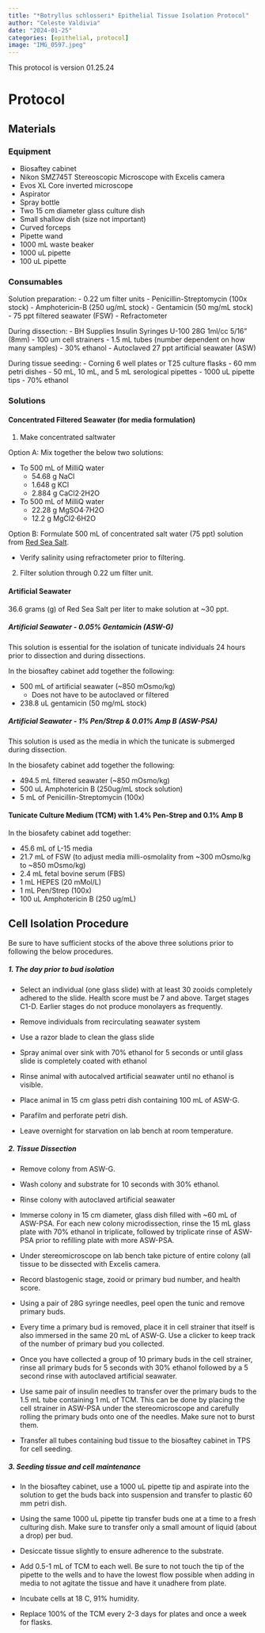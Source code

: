```yaml
---
title: "*Botryllus schlosseri* Epithelial Tissue Isolation Protocol"
author: "Celeste Valdivia"
date: "2024-01-25"
categories: [epithelial, protocol]
image: "IMG_0597.jpeg"
---
```


This protocol is version 01.25.24

# Protocol

## Materials

### Equipment

-   Biosaftey cabinet
-   Nikon SMZ745T Stereoscopic Microscope with Excelis camera
-   Evos XL Core inverted microscope
-   Aspirator
-   Spray bottle
-   Two 15 cm diameter glass culture dish
-   Small shallow dish (size not important)
-   Curved forceps
-   Pipette wand
-   1000 mL waste beaker
-   1000 uL pipette
-   100 uL pipette

### Consumables

Solution preparation: - 0.22 um filter units - Penicillin-Streptomycin (100x stock) - Amphotericin-B (250 ug/mL stock) - Gentamicin (50 mg/mL stock) - 75 ppt filtered seawater (FSW) - Refractometer

During dissection: - BH Supplies Insulin Syringes U-100 28G 1ml/cc 5/16" (8mm) - 100 um cell strainers - 1.5 mL tubes (number dependent on how many samples) - 30% ethanol - Autoclaved 27 ppt artificial seawater (ASW)

During tissue seeding: - Corning 6 well plates or T25 culture flasks - 60 mm petri dishes - 50 mL, 10 mL, and 5 mL serological pipettes - 1000 uL pipette tips - 70% ethanol

### Solutions

#### Concentrated Filtered Seawater (for media formulation)

1.  Make concentrated saltwater

Option A: Mix together the below two solutions:

-   To 500 mL of MilliQ water
    -   54.68 g NaCl
    -   1.648 g KCl
    -   2.884 g CaCl2·2H2O
-   To 500 mL of MilliQ water
    -   22.28 g MgSO4·7H2O
    -   12.2 g MgCl2·6H2O

Option B: Formulate 500 mL of concentrated salt water (75 ppt) solution from [Red Sea Salt](https://www.kwikpets.com/products/red-sea-salt-bucket-55gal?currency=USD&variant=31888159440965&utm_medium=cpc&utm_source=google&utm_campaign=Google%20Shopping).

-   Verify salinity using refractometer prior to filtering.

2.  Filter solution through 0.22 um filter unit.

#### Artificial Seawater

36.6 grams (g) of Red Sea Salt per liter to make solution at \~30 ppt.

##### **Artificial Seawater - 0.05% Gentamicin (ASW-G)**

This solution is essential for the isolation of tunicate individuals 24 hours prior to dissection and during dissections.

In the biosaftey cabinet add together the following:

-   500 mL of artificial seawater (\~850 mOsmo/kg)
    -   Does not have to be autoclaved or filtered
-   238.8 uL gentamicin (50 mg/mL stock)

##### **Artificial Seawater - 1% Pen/Strep & 0.01% Amp B (ASW-PSA)**

This solution is used as the media in which the tunicate is submerged during dissection.

In the biosafety cabinet add together the following:

-   494.5 mL filtered seawater (\~850 mOsmo/kg)
-   500 uL Amphotericin B (250ug/mL stock solution)
-   5 mL of Penicillin-Streptomycin (100x)

#### **Tunicate Culture Medium (TCM) with 1.4% Pen-Strep and 0.1% Amp B**

In the biosafety cabinet add together:

-   45.6 mL of L-15 media
-   21.7 mL of FSW (to adjust media milli-osmolality from \~300 mOsmo/kg to \~850 mOsmo/kg)
-   2.4 mL fetal bovine serum (FBS)
-   1 mL HEPES (20 mMol/L)
-   1 mL Pen/Strep (100x)
-   100 uL Amphotericin B (250 ug/mL)

## Cell Isolation Procedure

Be sure to have sufficient stocks of the above three solutions prior to following the below procedures.

##### 1. The day prior to bud isolation

-   Select an individual (one glass slide) with at least 30 zooids completely adhered to the slide. Health score must be 7 and above. Target stages C1-D. Earlier stages do not produce monolayers as frequently.

-   Remove individuals from recirculating seawater system

-   Use a razor blade to clean the glass slide

-   Spray animal over sink with 70% ethanol for 5 seconds or until glass slide is completely coated with ethanol

-   Rinse animal with autocalved artificial seawater until no ethanol is visible.

-   Place animal in 15 cm glass petri dish containing 100 mL of ASW-G.

-   Parafilm and perforate petri dish.

-   Leave overnight for starvation on lab bench at room temperature.

##### 2. Tissue Dissection

-   Remove colony from ASW-G.

-   Wash colony and substrate for 10 seconds with 30% ethanol.

-   Rinse colony with autoclaved artificial seawater

-   Immerse colony in 15 cm diameter, glass dish filled with \~60 mL of ASW-PSA. For each new colony microdissection, rinse the 15 mL glass plate with 70% ethanol in triplicate, followed by triplicate rinse of ASW-PSA prior to refilling plate with more ASW-PSA.

-   Under stereomicroscope on lab bench take picture of entire colony (all tissue to be dissected with Excelis camera.

-   Record blastogenic stage, zooid or primary bud number, and health score.

-   Using a pair of 28G syringe needles, peel open the tunic and remove primary buds.

-   Every time a primary bud is removed, place it in cell strainer that itself is also immersed in the same 20 mL of ASW-G. Use a clicker to keep track of the number of primary bud you collected.

-   Once you have collected a group of 10 primary buds in the cell strainer, rinse all primary buds for 5 seconds with 30% ethanol followed by a 5 second rinse with autoclaved artificial seawater.

-   Use same pair of insulin needles to transfer over the primary buds to the 1.5 mL tube containing 1 mL of TCM. This can be done by placing the cell strainer in ASW-PSA under the stereomicroscope and carefully rolling the primary buds onto one of the needles. Make sure not to burst them.

-   Transfer all tubes containing bud tissue to the biosaftey cabinet in TPS for cell seeding.

##### 3. Seeding tissue and cell maintenance

-   In the biosaftey cabinet, use a 1000 uL pipette tip and aspirate into the solution to get the buds back into suspension and transfer to plastic 60 mm petri dish.

-   Using the same 1000 uL pipette tip transfer buds one at a time to a fresh culturing dish. Make sure to transfer only a small amount of liquid (about a drop) per bud.

-   Desiccate tissue slightly to ensure adherence to the substrate.

-   Add 0.5-1 mL of TCM to each well. Be sure to not touch the tip of the pipette to the wells and to have the lowest flow possible when adding in media to not agitate the tissue and have it unadhere from plate.

-   Incubate cells at 18 C, 91% humidity.

-   Replace 100% of the TCM every 2-3 days for plates and once a week for flasks.
